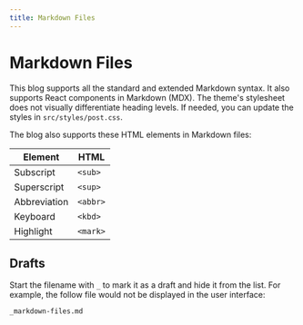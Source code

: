 ```yaml
---
title: Markdown Files
---
```


# Markdown Files

This blog supports all the standard and extended Markdown syntax. It also supports React components in Markdown (MDX). The theme's stylesheet does not visually differentiate heading levels. If needed, you can update the styles in `src/styles/post.css`. 

The blog also supports these HTML elements in Markdown files:

| Element      | HTML     |
| ------------ | -------- |
| Subscript    | `<sub>`  |
| Superscript  | `<sup>`  |
| Abbreviation | `<abbr>` |
| Keyboard     | `<kbd>`  |
| Highlight    | `<mark>` |





## Drafts

Start the filename with `_` to mark it as a draft and hide it from the list. For example, the follow file would not be displayed in the user interface:

```
_markdown-files.md
```





